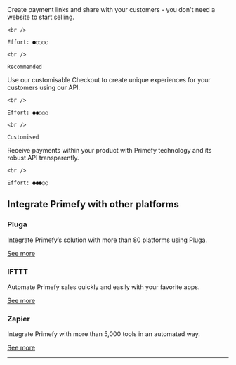 <CardGroup>
  <Card title="Payment Link" href="https://www.youtube.com/watch?v=Ai6jfspr0Mg">
    Create payment links and share with your customers - you don't need a website to start selling.

    <br />

    Effort: ●○○○○

    <br />

    Recommended
  </Card>

  <Card title="Primefy Checkout"  href="https://www.notion.so/Payment-links-9d11002c9a404d73b741c16b9a1f5133?pvs=21">
    Use our customisable Checkout to create unique experiences for your customers using our API.

    <br />

    Effort: ●●○○○

    <br />

    Customised
  </Card>

  <Card title="Native Integration" href="https://www.notion.so/Introduction-56b6fae212584d0688ad73fa27503cc9?pvs=21">
    Receive payments within your product with Primefy technology and its robust API transparently.

    <br />

    Effort: ●●●○○
  </Card>
</CardGroup>

## Integrate Primefy with other platforms

### Pluga

Integrate Primefy’s solution with more than 80 platforms using Pluga.

[See more](https://www.notion.so/79334f7c995f41e8a440ff56de73e314?pvs=21)

### IFTTT

Automate Primefy sales quickly and easily with your favorite apps.

[See more](https://www.notion.so/fcbf9bb7794d4140b760b876166a4849?pvs=21)

### Zapier

Integrate Primefy with more than 5,000 tools in an automated way.

[See more](https://www.notion.so/dd9258801a5c4487845a2e6982607646?pvs=21)

***